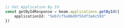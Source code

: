 ```typescript index.ts
// Get Application By Id
const getByIdResponse = beam.applications.getById({
    applicationId: "5eb7cf5a86d9755df3a6c593"
})
```